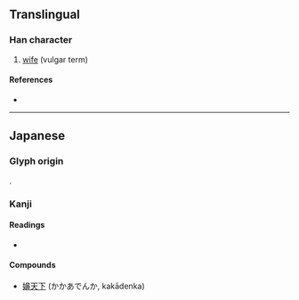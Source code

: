 {{character info/new}}
==Translingual==

===Han character===
{{Han char|rn=38|rad=女|as=14|sn=17|four=|canj=VHUL|ids=⿰女鼻}}

# {{lb|mul|Japanese}} [[wife]] (vulgar term)

====References====
* {{Han ref|kx=0273.171|dkj=06849|hdz=21087.081|uh=5B36|ud=23350}}

----

==Japanese==

===Glyph origin===
{{ja-etym-kokuji}}.

===Kanji===
{{ja-kanji|grade=9|rs=女14}}

====Readings====
* {{ja-readings|kun=[[かか]] (kaka), [[かかう]] (kakau)}}

====Compounds====
* [[嬶天下]] (かかあでんか, kakādenka)